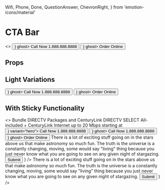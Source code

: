 



  Wifi,
  Phone,
  Done,
  QuestionAnswer,
  ChevronRight,
} from 'emotion-icons/material'

<Meta title='Components|CTA Bar' component={CTABar} />

# CTA Bar

<Preview>
  <Story name="default">
    <>
      <CTABar>
        <ExampleWrapper>
          <Button variant="feature" color="light" leftIcon={<Phone/>} ghost>
            Call Now 1.888.888.8888
          </Button>
          <Button variant="feature" color="light" leftIcon={<Done/>} ghost>
            Order Online
          </Button>
        </ExampleWrapper>
      </CTABar>
    </>
  </Story>
</Preview>

## Props
<Props of={CTABar} />

## Light Variations
<Preview>
  <Story name="light with ghost buttons">
    <CTABar light>
        <ExampleWrapper>
          <Button variant="feature" color="primary" leftIcon={<Phone/>} ghost>
            Call Now 1.888.888.8888
          </Button>
          <Button variant="feature" color="primary" leftIcon={<Done/>} ghost>
            Order Online
          </Button>
        </ExampleWrapper>
    </CTABar>
  </Story>
</Preview>

<!-- 
<Preview>
  <Story name="light with default buttons">
    <CTABar light>
      <ExampleWrapper>
        <Button variant="feature" leftIcon={<Phone/>}>
          Call Now
        </Button>
        <Button variant="feature" leftIcon={<QuestionAnswer/>}>
          Chat with agent
        </Button>
        <Button variant="feature" leftIcon={<Done/>}>
          Check Availability
        </Button>
      </ExampleWrapper>
    </CTABar>
  </Story>
</Preview>

## Different amounts of actions
The CTABar will automatically center the children (actions) given to it, with a gap inbetween.

<Preview>
  <Story name="different amounts">
    <>
      <p>3 actions</p>
      <CTABar>
        <ExampleWrapper>
          <Button variant="feature" color="light" leftIcon={<Phone/>} ghost>
            Call Now: 888-888-8888
          </Button>
          <Button variant="feature" color="light" leftIcon={<QuestionAnswer/>} ghost>
            Chat with agent
          </Button>
          <Button variant="feature" color="light" leftIcon={<Done/>} ghost>
            Check Availability
          </Button>
        </ExampleWrapper>
      </CTABar>
      <p>2 actions</p>
        <CTABar>
          <ExampleWrapper>
            <Button variant="feature" color="light" leftIcon={<Phone/>} ghost>
              Call Now: 888-888-8888
            </Button>
            <Button variant="feature" color="light" leftIcon={<QuestionAnswer/>} ghost>
              Chat with agent
            </Button>
          </ExampleWrapper>
        </CTABar>
      <p>1 action</p>
      <CTABar>
        <Button variant="feature" color="light"leftIcon={<Phone/>} ghost>
          Call Now: 888-888-8888
        </Button>
      </CTABar>
    </>
  </Story>
</Preview>

-->
## With Sticky Functionality
<Preview>
  <Story name="with sticky functionality">
    <>
      <Hero image={FLUID_IMAGE_DATA}>
        <Typography variant="h1">
          Bundle DIRECTV Packages and CenturyLink
        </Typography>
        <Typography variant="h4" rendersAs="h2">
          DIRECTV SELECT All-included + CenturyLink Internet up to 20 Mbps
          starting at
        </Typography>
        <Button leftIcon={<Phone />} variant="hero">
          Call Now 1.888.888.8888
        </Button>
      </Hero>
      <StickyBar showOriginal>
        <ExampleWrapper>
          <Button variant="feature" color="light" leftIcon={<Phone/>} ghost>
            Call Now 1.888.888.8888
          </Button>
          <Button variant="feature" color="light" leftIcon={<Done/>} ghost>
            Order Online
          </Button>
        </ExampleWrapper>
      </StickyBar>
      <SplitContent
        image={SPLIT_FLUID_IMAGE_DATA}
        prominent
        heading="H2 standard size headline"
        mainContent={
          <>
            <Typography>
              There is a lot of exciting stuff going on in the stars above us that
              make astronomy so much fun. The truth is the universe is a
              constantly changing, moving, some would say &quot;living&quot; thing
              because you just never know what you are going to see on any given
              night of stargazing.
            </Typography>
            <Button primary>Submit</Button>
          </>
        }
        />
      <SplitContent
        image={SPLIT_FLUID_IMAGE_DATA}
        heading="H2 standard size headline"
        mainContent={
          <>
            <Typography>
              There is a lot of exciting stuff going on in the stars above us that
              make astronomy so much fun. The truth is the universe is a
              constantly changing, moving, some would say &quot;living&quot; thing
              because you just never know what you are going to see on any given
              night of stargazing.
            </Typography>
            <Button primary>Submit</Button>
          </>
        }
      />
      <Footer
        logo={clearlinkLogo}
        navData={FOOTER_NAV_ITEMS}
        disclaimers={DISCLAIMERS}
      />
    </>
  </Story>
</Preview> 
